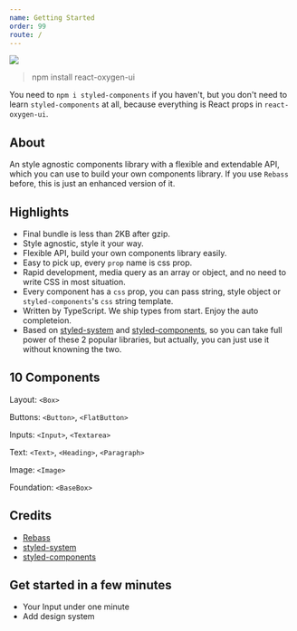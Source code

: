 ```yaml
---
name: Getting Started
order: 99
route: /
---
```



![](https://github.com/Albert-Gao/react-oxygen-ui/raw/master/docs/assets/logo.png)

> npm install react-oxygen-ui

You need to `npm i styled-components` if you haven't, but you don't need to learn `styled-components` at all, because everything is React props in `react-oxygen-ui`.

## About

An style agnostic components library with a flexible and extendable API, which you can use to build your own components library. If you use `Rebass` before, this is just an enhanced version of it.

## Highlights

- Final bundle is less than 2KB after gzip.
- Style agnostic, style it your way.
- Flexible API, build your own components library easily.
- Easy to pick up, every `prop` name is css prop.
- Rapid development, media query as an array or object, and no need to write CSS in most situation.
- Every component has a `css` prop, you can pass string, style object or `styled-components`'s `css` string template.
- Written by TypeScript. We ship types from start. Enjoy the auto completeion.
- Based on <a href="https://github.com/styled-system/styled-system" target="_blank">styled-system</a> and <a href="https://www.styled-components.com/" target="_blank">styled-components</a>, so you can take full power of these 2 popular libraries, but actually, you can just use it without knowning the two.

## 10 Components

Layout: `<Box>`

Buttons: `<Button>`, `<FlatButton>`

Inputs: `<Input>`, `<Textarea>`

Text: `<Text>`, `<Heading>`, `<Paragraph>`

Image: `<Image>`

Foundation: `<BaseBox>`

## Credits

- <a href="https://rebassjs.org/" target="_blank">Rebass</a>
- <a href="https://github.com/styled-system/styled-system" target="_blank">styled-system</a>
- <a href="https://www.styled-components.com/" target="_blank">styled-components</a>

## Get started in a few minutes

- <Link to="/docs-1-tutorials-1-1-1min-get-start">
    Your Input under one minute
  </Link>
- <Link to="/docs-1-tutorials-1-2-add-design-system">Add design system</Link>
